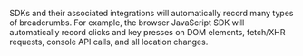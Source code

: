 SDKs and their associated integrations will automatically record many types of breadcrumbs. For example, the browser JavaScript SDK will automatically record clicks and key presses on DOM elements, fetch/XHR requests, console API calls, and all location changes.
